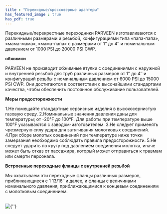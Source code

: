 ```yaml
---
title : "Перекидные/кроссоверные адаптеры"
has_featured_image : true
has_pdf: true
---
```


Перекидные/перекрестные переходники PARVEEN изготавливаются с различными размерами и резьбой, конфигурациями типа «папа-папа», «мама-мама», «мама-папа» с размерами от 1″ до 4″ и номинальным давлением от 1000 PSI до 20000 PSI CWP.

**обжимки**

PARVEEN не производит обжимные втулки с соединениями с наружной и внутренней резьбой для труб различных размеров от 1″ до 4″ и конфигураций резьбы с номинальным давлением от 6000 PSI до 15000 PSI CWP. Они достигаются в соответствии с высочайшими стандартами качества, чтобы обеспечить постоянное обслуживание пользователей.

**Меры предосторожности**

1.Не помещайте стандартные сервисные изделия в высокосернистую газовую среду.
2.Номинальные значения давления даны для температуры; от -20°F до 100°F. Для работы при температуре выше 100°F указываются с заводом-изготовителем.
3.Не следует применять чрезмерную силу удара для затягивания молотковых соединений.
4.При сборе молотых соединений при температуре ниже точки замерзания необходимо соблюдать правила предосторожности.
5.Не следует ударить по кругу под давлением соединения молотка, иначе может быть отказ от пассажира, который может отправиться к травмам или смерти персонала.

**Встроенные переходные фланцы с внутренней резьбой**

Мы охватываем эти переходные фланцы различных размеров, приближающиеся с 1 13/16″ и далее, и фланцы с величинами номинального давления, приближающимися к концевым соединениям с молотковым соединением.

<br />
<Image src={image} alt={''} />